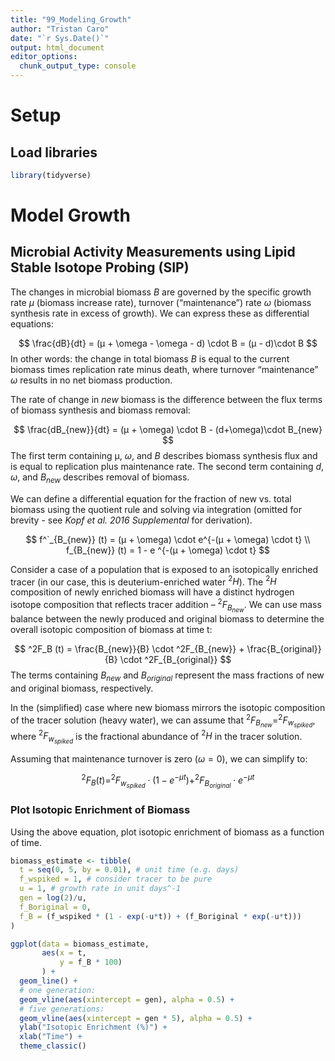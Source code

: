 ```yaml
---
title: "99_Modeling_Growth"
author: "Tristan Caro"
date: "`r Sys.Date()`"
output: html_document
editor_options: 
  chunk_output_type: console
---
```


# Setup

## Load libraries

```r
library(tidyverse)
```

# Model Growth

## Microbial Activity Measurements using Lipid Stable Isotope Probing (SIP)

The changes in microbial biomass $B$ are governed by the specific growth rate $µ$ (biomass increase rate), turnover ("maintenance") rate $\omega$ (biomass synthesis rate in excess of growth). We can express these as differential equations:

$$
\frac{dB}{dt} = (µ + \omega - \omega - d) \cdot B = (µ - d)\cdot B
$$ In other words: the change in total biomass $B$ is equal to the current biomass times replication rate minus death, where turnover "maintenance" $\omega$ results in no net biomass production.

The rate of change in *new* biomass is the difference between the flux terms of biomass synthesis and biomass removal:

$$
\frac{dB_{new}}{dt} = (µ + \omega) \cdot B - (d+\omega)\cdot B_{new}
$$ The first term containing µ, $\omega$, and $B$ describes biomass synthesis flux and is equal to replication plus maintenance rate. The second term containing $d$, $\omega$, and $B_{new}$ describes removal of biomass.

We can define a differential equation for the fraction of new vs. total biomass using the quotient rule and solving via integration (omitted for brevity - see *Kopf et al. 2016 Supplemental* for derivation).

$$
f^`_{B_{new}} (t) = (µ + \omega) \cdot e^{-(µ + \omega) \cdot t} \\
f_{B_{new}} (t) = 1 - e ^{-(µ + \omega) \cdot t}
$$

Consider a case of a population that is exposed to an isotopically enriched tracer (in our case, this is deuterium-enriched water $^2H$). The $^2H$ composition of newly enriched biomass will have a distinct hydrogen isotope composition that reflects tracer addition -- $^2F_{B_{new}}$. We can use mass balance between the newly produced and original biomass to determine the overall isotopic composition of biomass at time t:

$$
^2F_B (t) = \frac{B_{new}}{B} \cdot ^2F_{B_{new}} + \frac{B_{original}}{B} \cdot ^2F_{B_{original}}
$$ The terms containing $B_{new}$ and $B_{original}$ represent the mass fractions of new and original biomass, respectively.

In the (simplified) case where new biomass mirrors the isotopic composition of the tracer solution (heavy water), we can assume that $^2F_{B_{new}} = ^2F_{w_{spiked}}$, where $^2F_{w_{spiked}}$ is the fractional abundance of $^2H$ in the tracer solution.

Assuming that maintenance turnover is zero ($\omega = 0$), we can simplify to:

$$
^2F_{B} (t) = ^2F_{w_{spiked}} \cdot (1 - e^{-µt}) + ^2F_{B_{original}} \cdot e^{-µt}
$$

### Plot Isotopic Enrichment of Biomass

Using the above equation, plot isotopic enrichment of biomass as a function of time.

```r
biomass_estimate <- tibble(
  t = seq(0, 5, by = 0.01), # unit time (e.g. days)
  f_wspiked = 1, # consider tracer to be pure
  u = 1, # growth rate in unit days^-1
  gen = log(2)/u,
  f_Boriginal = 0,
  f_B = (f_wspiked * (1 - exp(-u*t)) + (f_Boriginal * exp(-u*t)))
)

ggplot(data = biomass_estimate, 
       aes(x = t,
           y = f_B * 100)
       ) +
  geom_line() +
  # one generation:
  geom_vline(aes(xintercept = gen), alpha = 0.5) +
  # five generations:
  geom_vline(aes(xintercept = gen * 5), alpha = 0.5) +
  ylab("Isotopic Enrichment (%)") +
  xlab("Time") +
  theme_classic()
```
